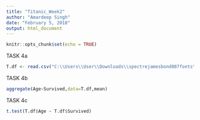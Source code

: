 ---
title: "Titanic_Week2"
author: "Amardeep Singh"
date: "February 5, 2018"
output: html_document
---

```{r setup, include=FALSE}
knitr::opts_chunk$set(echo = TRUE)
```
TASK 4a
```{r}
T.df <- read.csv("C:\\Users\\User\\Downloads\\spectrejamesbond007fonts\\RStudio-0.99.903\\bin\\Titanic Dataa.csv")
```
TASK 4b
```{r}
aggregate(Age~Survived,data=T.df,mean)
```
TASK 4c
```{r}
t.test(T.df$Age ~ T.df$Survived)
```


